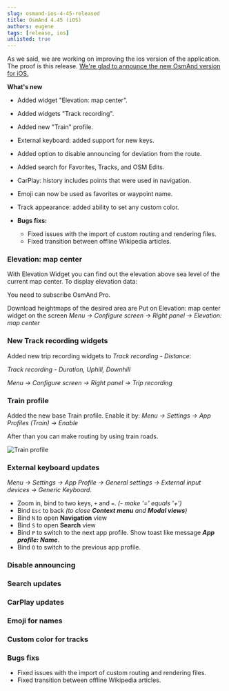 ```yaml
---
slug: osmand-ios-4-45-released
title: OsmAnd 4.45 (iOS)
authors: eugene
tags: [release, ios]
unlisted: true
---
```




As we said, we are working on improving the ios version of the application. The proof is this release. <a href="https://itunes.apple.com/us/app/osmand-maps-travel-navigate/id934850257">We're glad to announce the new OsmAnd version for iOS.</a>

<!--truncate-->

**What's new**

* Added widget "Elevation: map center".
* Added widgets "Track recording".
* Added new "Train" profile.
* External keyboard: added support for new keys.
* Added option to disable announcing for deviation from the route.
* Added search for Favorites, Tracks, and OSM Edits.
* CarPlay: history includes points that were used in navigation.
* Emoji can now be used as favorites or waypoint name.
* Track appearance: added ability to set any custom color.
  
* **Bugs fixs:**
  * Fixed issues with the import of custom routing and rendering files.
  * Fixed transition between offline Wikipedia articles.


### Elevation: map center

With Elevation Widget you can find out the elevation above sea level of the current map center. To display elevation data:

You need to subscribe OsmAnd Pro.

Download heightmaps of the desired area are
Put on Elevation: map center widget on the screen _Menu → Configure screen →  Right panel → Elevation: map center_


### New Track recording widgets

Added new trip recording widgets to _Track recording - Distance_: 

_Track recording - Duration, Uphill, Downhill_

_Menu → Configure screen → Right panel → Trip recording_

### Train profile

Added the new base Train profile. Enable it by: _Menu → Settings → App Profiles (Train) → Enable_

After than you can make routing by using train roads.

![Train profile](./train.png)

### External keyboard updates

_Menu → Settings → App Profile → General settings → External input devices → Generic Keyboard_.
-  Zoom in, bind to two keys, `+` and `=`. _(- make '=' equals '+')_
-  Bind `Esc` to back _(to close **Context menu** and **Modal views**)_
-  Bind `N` to open **Navigation** view 
-  Bind `S` to open **Search** view
-  Bind `P` to switch to the next app profile. Show toast like message _**App profile: Name**_. 
-  Bind `O` to switch to the previous app profile.

### Disable announcing


### Search updates


### CarPlay updates


### Emoji for names


### Custom color for tracks


### Bugs fixs

  * Fixed issues with the import of custom routing and rendering files.
  * Fixed transition between offline Wikipedia articles.
